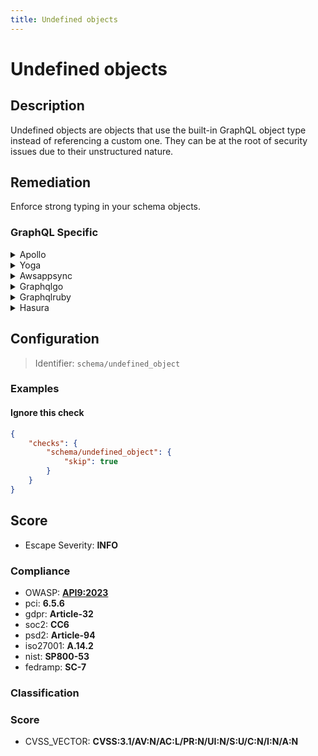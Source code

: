 ```yaml
---
title: Undefined objects
---
```


# Undefined objects

## Description

Undefined objects are objects that use the built-in GraphQL object type instead of referencing a custom one.
They can be at the root of security issues due to their unstructured nature.


## Remediation

Enforce strong typing in your schema objects.



### GraphQL Specific

<details>
    <summary>Apollo</summary>

Ensure that all objects and variables are properly defined within the scope of their use in the Apollo framework engine. This includes initializing variables before use, and avoiding the use of any variables that have not been explicitly declared. Check for typos in variable names and confirm that all modules or components are correctly imported or required where needed. Additionally, consider implementing TypeScript for stronger type-checking and object definition validation during the development process.

</details>

<details>
    <summary>Yoga</summary>

To address issues with undefined objects in the Yoga framework engine, ensure that all objects and their properties are properly initialized before use. Check for any typos or incorrect references that may lead to undefined objects. Additionally, implement null checks or optional chaining (object?.property) to safely access object properties that might not exist.

</details>

<details>
    <summary>Awsappsync</summary>

To address issues with undefined objects in AWS AppSync, ensure that your schema definitions are correct and that the resolvers are properly configured to handle the data types and fields defined in your schema. Additionally, implement null checks and error handling in your resolver logic to gracefully handle cases where objects might be undefined.

</details>

<details>
    <summary>Graphqlgo</summary>

In the GraphQL Go framework, when dealing with undefined objects, ensure that your schema definitions are correctly set up and all object types are properly defined. Use the provided schema validation tools to check for any inconsistencies or missing types. Additionally, implement null checks and error handling in your resolver functions to gracefully handle cases where objects might not be defined. This will prevent runtime errors and improve the stability of your GraphQL service.

</details>

<details>
    <summary>Graphqlruby</summary>

In the GraphQL Ruby framework, to avoid issues with undefined objects, ensure that your type definitions are correct and complete. Use the provided type-checking mechanisms to validate objects and fields. Implement null checks and default values where appropriate. Additionally, consider using the 'graphql-guard' gem for authorization and policy enforcement to prevent exposure of undefined or unauthorized objects.

</details>

<details>
    <summary>Hasura</summary>

To address issues with undefined objects in the Hasura framework, ensure that all referenced tables, columns, and relationships exist and are correctly defined in your schema. Double-check your migrations and metadata to confirm that the definitions match the expected structure. If you're using remote schemas, verify that the remote service is accessible and the schema is properly integrated. Additionally, use Hasura's console to inspect and manage your database schema and relationships effectively.

</details>

## Configuration

> Identifier: `schema/undefined_object`



### Examples



#### Ignore this check

```json
{
    "checks": {
        "schema/undefined_object": {
            "skip": true
        }
    }
}
```




## Score

- Escape Severity: **<span className="info-severityom">INFO</span>**

### Compliance

- OWASP: **[API9:2023](https://github.com/OWASP/API-Security/blob/master/editions/2023/en/0xa9-improper-inventory-management.md)**
- pci: **6.5.6**
- gdpr: **Article-32**
- soc2: **CC6**
- psd2: **Article-94**
- iso27001: **A.14.2**
- nist: **SP800-53**
- fedramp: **SC-7**

### Classification






### Score

- CVSS_VECTOR: **CVSS:3.1/AV:N/AC:L/PR:N/UI:N/S:U/C:N/I:N/A:N**


